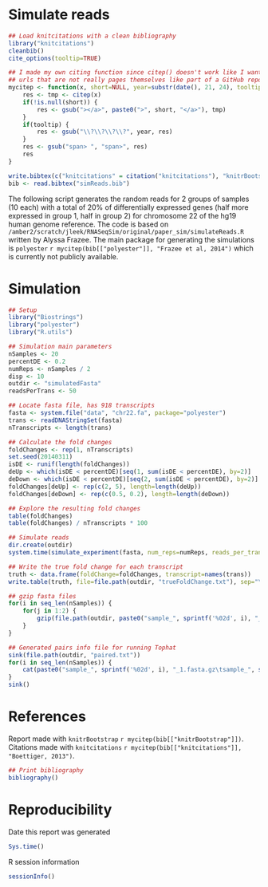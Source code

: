 Simulate reads
==============


```r
## Load knitcitations with a clean bibliography
library("knitcitations")
cleanbib()
cite_options(tooltip=TRUE)

## I made my own citing function since citep() doesn't work like I want to with
## urls that are not really pages themselves like part of a GitHub repo.
mycitep <- function(x, short=NULL, year=substr(date(), 21, 24), tooltip=TRUE) {
	res <- tmp <- citep(x)
	if(!is.null(short)) {
		res <- gsub("></a>", paste0(">", short, "</a>"), tmp)
	}		
	if(tooltip) {
		res <- gsub("\\?\\?\\?\\?", year, res)
	}
	res <- gsub("span> ", "span>", res)
	res
}

write.bibtex(c("knitcitations" = citation("knitcitations"), "knitrBootstrap" = citation("knitrBootstrap"), "knitr" = citation("knitr"), "polyester" = citation("polyester")), file = "simReads.bib")
bib <- read.bibtex("simReads.bib")
```


The following script generates the random reads for 2 groups of samples (10 each) with a total of 20% of differentially expressed genes (half more expressed in group 1, half in group 2) for chromosome 22 of the hg19 human genome reference. The code is based on `/amber2/scratch/jleek/RNASeqSim/original/paper_sim/simulateReads.R` written by Alyssa Frazee. The main package for generating the simulations is `polyester` `r mycitep(bib[["polyester"]], "Frazee et al, 2014")` which is currently not publicly available.

# Simulation

```r
## Setup
library("Biostrings")
library("polyester")
library("R.utils")

## Simulation main parameters
nSamples <- 20
percentDE <- 0.2
numReps <- nSamples / 2
disp <- 10
outdir <- "simulatedFasta"
readsPerTrans <- 50

## Locate fasta file, has 918 transcripts
fasta <- system.file("data", "chr22.fa", package="polyester")
trans <- readDNAStringSet(fasta)
nTranscripts <- length(trans)

## Calculate the fold changes
foldChanges <- rep(1, nTranscripts)
set.seed(20140311)
isDE <- runif(length(foldChanges))
deUp <- which(isDE < percentDE)[seq(1, sum(isDE < percentDE), by=2)]
deDown <- which(isDE < percentDE)[seq(2, sum(isDE < percentDE), by=2)]
foldChanges[deUp] <- rep(c(2, 5), length=length(deUp))
foldChanges[deDown] <- rep(c(0.5, 0.2), length=length(deDown))

## Explore the resulting fold changes
table(foldChanges)
table(foldChanges) / nTranscripts * 100

## Simulate reads
dir.create(outdir)
system.time(simulate_experiment(fasta, num_reps=numReps, reads_per_transcript=readsPerTrans, dispersion_param=disp, fold_changes=foldChanges, outdir=paste0(outdir, "/")))

## Write the true fold change for each transcript
truth <- data.frame(foldChange=foldChanges, transcript=names(trans))
write.table(truth, file=file.path(outdir, "trueFoldChange.txt"), sep="\t", quote=FALSE, row.names=FALSE, col.names=TRUE)

## gzip fasta files
for(i in seq_len(nSamples)) {
	for(j in 1:2) {
		gzip(file.path(outdir, paste0("sample_", sprintf('%02d', i), "_", j, ".fasta")))
	}
}

## Generated pairs info file for running Tophat
sink(file.path(outdir, "paired.txt"))
for(i in seq_len(nSamples)) {
	cat(paste0("sample_", sprintf('%02d', i), "_1.fasta.gz\tsample_", sprintf('%02d', i), "_2.fasta.gz\tsample", i, "\n"))
}
sink()
```

# References

Report made with `knitrBootstrap` `r mycitep(bib[["knitrBootstrap"]])`. Citations made with `knitcitations` `r mycitep(bib[["knitcitations"]], "Boettiger, 2013")`. 


```r
## Print bibliography
bibliography()
```

# Reproducibility

Date this report was generated

```r
Sys.time()
```

R session information

```r
sessionInfo()
```

